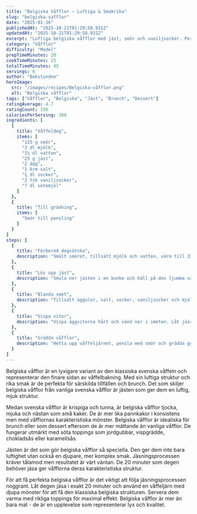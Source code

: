 ```yaml
---
title: "Belgiska Våfflor – Luftiga & Smakrika"
slug: "belgiska-vafflor"
date: "2025-01-16"
publishedAt: "2025-10-21T01:29:58.931Z"
updatedAt: "2025-10-21T01:29:58.931Z"
excerpt: "Luftiga belgiska våfflor med jäst, smör och vaniljsocker. Perfekta till brunch eller dessert med bär och glass. Enkelt recept som alltid lyckas! Perfekt till helgen."
category: "Våfflor"
difficulty: "Medel"
prepTimeMinutes: 20
cookTimeMinutes: 25
totalTimeMinutes: 45
servings: 6
author: "Bakstunden"
heroImage:
  src: "/images/recipes/Belgiska-våfflor.png"
  alt: "Belgiska våfflor"
tags: ["Våfflor", "Belgiska", "Jäst", "Brunch", "Dessert"]
ratingAverage: 4.7
ratingCount: 156
caloriesPerServing: 380
ingredients: [
  {
    title: "Våffeldeg",
    items: [
      "125 g smör",
      "3 dl mjölk",
      "1½ dl vatten",
      "25 g jäst",
      "2 ägg",
      "1 krm salt",
      "¾ dl socker",
      "2 tsk vaniljsocker",
      "7 dl vetemjöl"
    ]
  },
  {
    title: "Till grädning",
    items: [
      "Smör till pensling"
    ]
  }
]
steps: [
  {
    title: "Förbered degvätska",
    description: "Smält smöret, tillsätt mjölk och vatten, värm till 37 °C."
  },
  {
    title: "Lös upp jäst",
    description: "Smula ner jästen i en bunke och häll på den ljumma vätskan."
  },
  {
    title: "Blanda smet",
    description: "Tillsätt äggulor, salt, socker, vaniljsocker och mjöl. Rör till en jämn smet."
  },
  {
    title: "Vispa vitor",
    description: "Vispa äggvitorna hårt och vänd ner i smeten. Låt jäsa 20 minuter."
  },
  {
    title: "Grädda våfflor",
    description: "Hetta upp våffeljärnet, pensla med smör och grädda gyllenbruna våfflor."
  }
]
---
```


Belgiska våfflor är en lyxigare variant av den klassiska svenska våffeln och representerar den finare sidan av våffelbakning. Med sin luftiga struktur och rika smak är de perfekta för särskilda tillfällen och brunch. Det som skiljer belgiska våfflor från vanliga svenska våfflor är jästen som ger dem en luftig, mjuk struktur.

Medan svenska våfflor är krispiga och tunna, är belgiska våfflor tjocka, mjuka och nästan som små kaker. De är mer lika pannkakor i konsistens men med våfflornas karakteristiska mönster. Belgiska våfflor är idealiska för brunch eller som dessert eftersom de är mer mättande än vanliga våfflor. De fungerar utmärkt med söta toppings som jordgubbar, vispgrädde, chokladsås eller karamellsås.

Jästen är det som gör belgiska våfflor så speciella. Den ger dem inte bara luftighet utan också en djupare, mer komplex smak. Jäsningsprocessen kräver tålamod men resultatet är värt väntan. De 20 minuter som degen behöver jäsa ger våfflorna deras karakteristiska struktur.

För att få perfekta belgiska våfflor är det viktigt att följa jäsningsprocessen noggrant. Låt degen jäsa i exakt 20 minuter och använd en våffeljärn med djupa mönster för att få den klassiska belgiska strukturen. Servera dem varma med rikliga toppings för maximal effekt. Belgiska våfflor är mer än bara mat - de är en upplevelse som representerar lyx och kvalitet.
